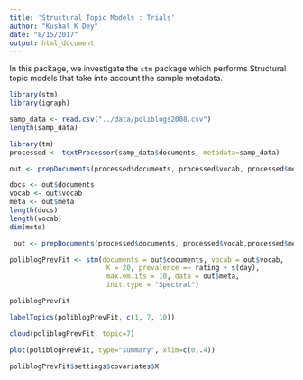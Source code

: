 ```yaml
---
title: 'Structural Topic Models : Trials'
author: "Kushal K Dey"
date: "8/15/2017"
output: html_document
---
```


In this package, we investigate the `stm` package which performs Structural topic models 
that take into account the sample metadata.

```r
library(stm)
library(igraph)
```

```r
samp_data <- read.csv("../data/poliblogs2008.csv")
length(samp_data)
```


```r
library(tm)
processed <- textProcessor(samp_data$documents, metadata=samp_data)
```

```r
out <- prepDocuments(processed$documents, processed$vocab, processed$meta)
```

```r
docs <- out$documents
vocab <- out$vocab
meta <- out$meta
length(docs)
length(vocab)
dim(meta)
```

```r
 out <- prepDocuments(processed$documents, processed$vocab,processed$meta, lower.thresh = 15)
```


```r
poliblogPrevFit <- stm(documents = out$documents, vocab = out$vocab,
                        K = 20, prevalence =~ rating + s(day),
                        max.em.its = 10, data = out$meta,
                        init.type = "Spectral")
```

```r
poliblogPrevFit
```

```r
labelTopics(poliblogPrevFit, c(1, 7, 10))
```

```r
cloud(poliblogPrevFit, topic=7)
```

```r
plot(poliblogPrevFit, type="summary", xlim=c(0,.4))
```

```r
poliblogPrevFit$settings$covariates$X
```

